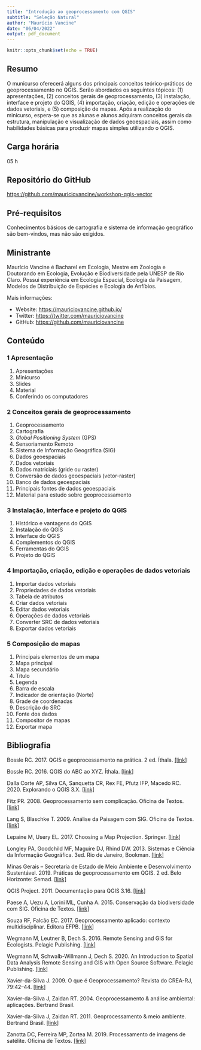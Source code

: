 ```yaml
---
title: "Introdução ao geoprocessamento com QGIS"
subtitle: "Seleção Natural"
author: "Maurício Vancine"
date: "06/04/2022"
output: pdf_document
---
```


```r
knitr::opts_chunk$set(echo = TRUE)
```

## Resumo

O municurso oferecerá alguns dos principais conceitos teórico-práticos de geoprocessamento no QGIS. Serão abordados os seguintes tópicos: (1) apresentações, (2) conceitos gerais de geoprocessamento, (3) instalação, interface e projeto do QGIS, (4) importação, criação, edição e operações de dados vetoriais, e (5) composição de mapas. Após a realização do minicurso, espera-se que as alunas e alunos adquiram conceitos gerais da estrutura, manipulação e visualização de dados geoespaciais, assim como habilidades básicas para produzir mapas simples utilizando o QGIS.

## Carga horária

05 h

## Repositório do GitHub

[https://github.com/mauriciovancine/workshop-qgis-vector](https://github.com/mauriciovancine/workshop-qgis-vector)

## Pré-requisitos

Conhecimentos básicos de cartografia e sistema de informação geográfico são bem-vindos, mas não são exigidos.

## Ministrante

Maurício Vancine é Bacharel em Ecologia, Mestre em Zoologia e Doutorando em Ecologia, Evolução e Biodiversidade pela UNESP de Rio Claro. Possui experiência em Ecologia Espacial, Ecologia da Paisagem, Modelos de Distribuição de Espécies e Ecologia de Anfíbios.

Mais informações:

- Website: [https://mauriciovancine.github.io/](https://mauriciovancine.github.io/) 
- Twitter: [https://twitter.com/mauriciovancine](https://twitter.com/mauriciovancine)
- GitHub: [https://github.com/mauriciovancine](https://github.com/mauriciovancine)

## Conteúdo

### 1 Apresentação

1. Apresentações
1. Minicurso
1. Slides
1. Material
1. Conferindo os computadores

### 2 Conceitos gerais de geoprocessamento

1. Geoprocessamento
1. Cartografia
1. *Global Positioning System* (GPS)
1. Sensoriamento Remoto
1. Sistema de Informação Geográfica (SIG)
1. Dados geoespaciais
1. Dados vetoriais
1. Dados matriciais (gride ou raster)
1. Conversão de dados geoespaciais (vetor-raster)
1. Banco de dados geoespaciais
1. Principais fontes de dados geoespaciais
1. Material para estudo sobre geoprocessamento

### 3 Instalação, interface e projeto do QGIS

1. Histórico e vantagens do QGIS
1. Instalação do QGIS 
1. Interface do QGIS
1. Complementos do QGIS
1. Ferramentas do QGIS
1. Projeto do QGIS

### 4 Importação, criação, edição e operações de dados vetoriais

1. Importar dados vetoriais
1. Propriedades de dados vetoriais
1. Tabela de atributos
1. Criar dados vetoriais
1. Editar dados vetoriais
1. Operações de dados vetoriais
1. Converter SRC de dados vetoriais
1. Exportar dados vetoriais

### 5 Composição de mapas

1. Principais elementos de um mapa
  1. Mapa principal
  1. Mapa secundário
  1. Título
  1. Legenda
  1. Barra de escala
  1. Indicador de orientação (Norte)
  1. Grade de coordenadas
  1. Descrição do SRC
  1. Fonte dos dados
1. Compositor de mapas
1. Exportar mapa

## Bibliografia

Bossle RC. 2017. QGIS e geoprocessamento na prática. 2 ed. Íthala. [[link]](https://ecojustus.com.br/livro/11597/livro+qgis+e+geoprocessamento+na+pratica++2%C2%AA+edicaor85)

Bossle RC. 2016. QGIS do ABC ao XYZ. Íthala. [[link]](https://ecojustus.com.br/livro/11599/livro+qgis+do+abc+ao+xyzr8)

Dalla Corte AP, Silva CA, Sanquetta CR, Rex FE, Pfutz IFP, Macedo RC. 2020. Explorando o QGIS 3.X. [[link]](https://raw.githubusercontent.com/anadallacorte/LIVROQGIS2020/main/LIVRO_QGIS_2020_21_10_2020_PUBLICADO_BAIXA.pdf)

Fitz PR. 2008. Geoprocessamento sem complicação. Oficina de Textos. [[link]](https://www.ofitexto.com.br/livro/geoprocessamento-sem-complicacao/)

Lang S, Blaschke T. 2009. Análise da Paisagem com SIG. Oficina de Textos. [[link]](https://www.ofitexto.com.br/livro/analise-da-paisagem-com-sig/)

Lepaine M, Usery EL. 2017. Choosing a Map Projection. Springer. [[link]](https://www.springer.com/gp/book/9783319518343)

Longley PA, Goodchild MF, Maguire DJ, Rhind DW. 2013. Sistemas e Ciência da Informação Geográfica. 3ed. Rio de Janeiro, Bookman. [[link]](https://loja.grupoa.com.br/sistemas-e-ciencia-da-informacao-geografica-ebook-p986339)

Minas Gerais – Secretaria de Estado de Meio Ambiente e Desenvolvimento Sustentável. 2019. Práticas de geoprocessamento em QGIS. 2 ed. Belo Horizonte: Semad. [[link]](http://www.meioambiente.mg.gov.br/images/stories/2019/GESTAO_AMBIENTAL/IDE/APOSTILA_QGIS_3.4_DGTA-SEMAD-190619.pdf)

QGIS Project. 2011. Documentação para QGIS 3.16. [[link]](https://docs.qgis.org/3.16/pt_BR/docs/index.html)

Paese A, Uezu A, Lorini ML, Cunha A. 2015. Conservação da biodiversidade com SIG. Oficina de Textos. [[link]](https://www.ofitexto.com.br/livro/conservacao-da-biodiversidade-com-sig-livro-digital/)

Souza RF, Falcão EC. 2017. Geoprocessamento aplicado: contexto multidisciplinar. Editora EFPB. [[link]](http://editora.ifpb.edu.br/index.php/ifpb/catalog/book/80)

Wegmann M, Leutner B, Dech S. 2016. Remote Sensing and GIS for Ecologists. Pelagic Publishing. [[link]](http://book.ecosens.org/rsebook/)

Wegmann M, Schwalb-Willmann J, Dech S. 2020. An Introduction to Spatial Data Analysis Remote Sensing and GIS with Open Source Software. Pelagic Publishing. [[link]](http://book.ecosens.org/gsbook/)

Xavier-da-Silva J. 2009. O que é Geoprocessamento? Revista do CREA-RJ, 79:42–44. [[link]](http://www.ufrrj.br/lga/tiagomarino/artigos/oqueegeoprocessamento.pdf)

Xavier-da-Silva J, Zaidan RT. 2004. Geoprocessamento & análise ambiental: aplicações. Bertrand Brasil.

Xavier-da-Silva J, Zaidan RT. 2011. Geoprocessamento & meio ambiente. Bertrand Brasil. [[link]](https://www.lojaofitexto.com.br/geoprocessamento-e-meio-ambiente/p)

Zanotta DC, Ferreira MP, Zortea M. 2019. Processamento de imagens de satélite. Oficina de Textos. [[link]](https://www.ofitexto.com.br/livro/processamento-de-imagens-de-satelite/)
